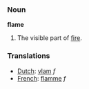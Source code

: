 === Noun ===

'''flame'''

# The visible part of [[fire]].

=== Translations ===
*[[Dutch]]: [[vlam]] ''f''
*[[French]]: [[flamme]] ''f''